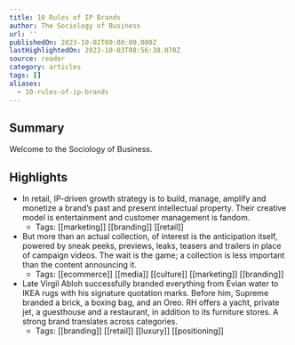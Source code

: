 ```yaml
---
title: 10 Rules of IP Brands
author: The Sociology of Business
url: ''
publishedOn: 2023-10-02T00:00:00.000Z
lastHighlightedOn: 2023-10-03T08:56:38.070Z
source: reader
category: articles
tags: []
aliases:
  - 10-rules-of-ip-brands
---
```

## Summary

Welcome to the Sociology of Business.

## Highlights
- In retail, IP-driven growth strategy is to build, manage, amplify and monetize a brand’s past and present intellectual property. Their creative model is entertainment and customer management is fandom.
    - Tags: [[marketing]] [[branding]] [[retail]] 
- But more than an actual collection, of interest is the anticipation itself, powered by sneak peeks, previews, leaks, teasers and trailers in place of campaign videos. The wait is the game; a collection is less important than the content announcing it.
    - Tags: [[ecommerce]] [[media]] [[culture]] [[marketing]] [[branding]] 
- Late Virgil Abloh successfully branded everything from Evian water to IKEA rugs with his signature quotation marks. Before him, Supreme branded a brick, a boxing bag, and an Oreo. RH offers a yacht, private jet, a guesthouse and a restaurant, in addition to its furniture stores. A strong brand translates across categories.
    - Tags: [[branding]] [[retail]] [[luxury]] [[positioning]]
